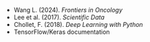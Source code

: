 - Wang L. (2024). *Frontiers in Oncology*
- Lee et al. (2017). *Scientific Data*
- Chollet, F. (2018). *Deep Learning with Python*
- TensorFlow/Keras documentation
